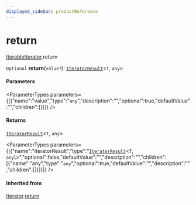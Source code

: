```yaml
---
displayed_sidebar: productReference
---
```



# return

[IterableIterator](../../interfaces/IterableIterator.mdx).return

`Optional` **return**(`value?`): [`IteratorResult`](../../types/IteratorResult.mdx)<`T`, `any`\>

#### Parameters

<ParameterTypes parameters={[{"name":"value","type":"`any`","description":"","optional":true,"defaultValue":"","children":[]}]} />

#### Returns

[`IteratorResult`](../../types/IteratorResult.mdx)<`T`, `any`\>

<ParameterTypes parameters={[{"name":"IteratorResult","type":"[`IteratorResult`](../../types/IteratorResult.mdx)<`T`, `any`\\>","optional":false,"defaultValue":"","description":"","children":[{"name":"any","type":"`any`","optional":true,"defaultValue":"","description":"","children":[]}]}]} />

#### Inherited from

[Iterator](../../interfaces/Iterator.mdx).[return](../../Iterator/methods/Iterator.return.mdx)
